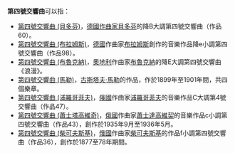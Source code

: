 '''第四號交響曲'''可以指：
* [[第四號交響曲_(貝多芬)|第四號交響曲 (貝多芬)]]，[[德國|德國]][[作曲家|作曲家]][[貝多芬|貝多芬]]的降B大調第四號交響曲（作品60）。
* [[第4號交響曲_(布拉姆斯)|第四號交響曲 (布拉姆斯)]]，[[德國|德國]]作曲家[[布拉姆斯|布拉姆斯]]創作的音樂作品降e小調第四號交響曲（作品98）。
* [[第4號交響曲_(布魯克納)|第四號交響曲 (布魯克納)]]，[[奧地利|奧地利]]作曲家[[布魯克納|布魯克納]]的降E大調第四號交響曲《浪漫》。
* [[第4號交響曲_(馬勒)|第四號交響曲 (馬勒)]]，[[古斯塔夫·馬勒|古斯塔夫·馬勒]]的作品，作於1899年至1901年間，共四個樂章。
* [[第4號交響曲_(浦羅哥菲夫)|第四號交響曲 (浦羅哥菲夫)]]，[[俄國|俄國]]作曲家[[謝爾蓋·謝爾蓋耶維奇·普羅科菲耶夫|浦羅哥菲夫]]的音樂作品C大調第4號交響曲（作品47）。
* [[第4號交響曲_(蕭士塔高維奇)|第四號交響曲 (蕭士塔高維奇)]]，[[俄國|俄國]]作曲家[[德米特里·德米特里耶维奇·肖斯塔科维奇|蕭士達高維契]]的音樂作品c小調第四號交響曲（作品43），創作於1935年9月至1936年5月。
* [[第4號交響曲_(柴可夫斯基)|第四號交響曲 (柴可夫斯基)]]，[[俄國|俄國]]作曲家[[柴可夫斯基|柴可夫斯基]]的作品f小調第四號交響曲（作品36），創作於1877至78年期間。
{{disambig|Cat=六字消歧義}}